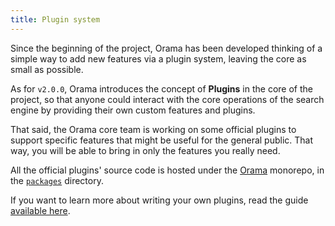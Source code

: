 ```yaml
---
title: Plugin system
---
```


Since the beginning of the project, Orama has been developed thinking of a simple way to add new features via a plugin system, leaving the core as small as possible.

As for `v2.0.0`, Orama introduces the concept of **Plugins** in the core of the project, so that anyone could interact with the core operations of the search engine by providing their own custom features and plugins.

That said, the Orama core team is working on some official plugins to support specific features that might be useful for the general public. That way, you will be able to bring in only the features you really need.

All the official plugins' source code is hosted under the [Orama](https://github.com/oramasearch/orama) monorepo, in the [`packages`](https://github.com/oramasearch/orama/tree/main/packages) directory.

If you want to learn more about writing your own plugins, read the guide [available here](/open-source/plugins/writing-your-own-plugins).
